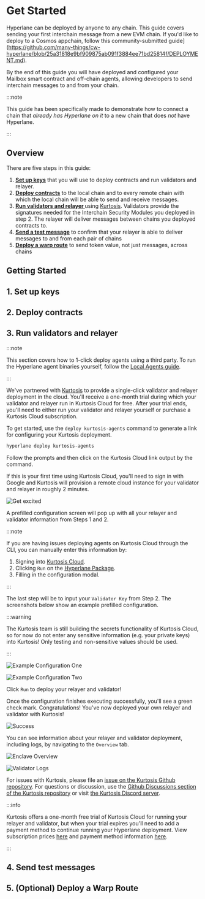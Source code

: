 
# Get Started

Hyperlane can be deployed by anyone to any chain.
This guide covers sending your first interchain message from a new EVM chain. If you'd like to deploy to a Cosmos appchain, follow this community-submitted guide](https://github.com/many-things/cw-hyperlane/blob/25a31818e9bf909875ab091f3884ee71bd25814f/DEPLOYMENT.md).

By the end of this guide you will have deployed and configured your Mailbox smart contract and off-chain agents, allowing developers to send interchain messages to and from your chain.

:::note

This guide has been specifically made to demonstrate how to connect a chain that _already has Hyperlane on it_ to a new chain that does _not_ have Hyperlane.

:::

<TerminologyPartial />

## Overview

There are five steps in this guide:

1. [<b>Set up keys</b>](#1-set-up-keys) that you will use to deploy contracts and run validators and relayer.
2. [<b>Deploy contracts</b>](#2-deploy-contracts) to the local chain and to every remote chain with which the local chain will be able to send and receive messages.
3. [<b>Run validators and relayer </b>](#3-run-validators-relayer) using [Kurtosis](https://cloud.kurtosis.com). Validators provide the signatures needed for the Interchain Security Modules you deployed in step 2. The relayer will deliver messages between chains you deployed contracts to.
4. [<b>Send a test message</b>](#4-send-test-messages) to confirm that your relayer is able to deliver messages to and from each pair of chains
5. [<b>Deploy a warp route</b>](#5-optional-deploy-a-warp-route) to send token value, not just messages, across chains

## Getting Started

## 1. Set up keys

<SetupKeysPartial />

## 2. Deploy contracts

<DeployContractsPartial />

## 3. Run validators and relayer

:::note

This section covers how to 1-click deploy agents using a third party. To run the Hyperlane agent binaries yourself, follow the [Local Agents guide](guides/deploy-hyperlane-local-agents.mdx).

:::

We've partnered with [Kurtosis](https://www.kurtosis.com/) to provide a single-click validator and relayer deployment in the cloud. You'll receive a one-month trial during which your validator and relayer run in Kurtosis Cloud for free. After your trial ends, you'll need to either run your validator and relayer yourself or purchase a Kurtosis Cloud subscription.

To get started, use the `deploy kurtosis-agents` command to generate a link for configuring your Kurtosis deployment.

```bash
hyperlane deploy kurtosis-agents
```

Follow the prompts and then click on the Kurtosis Cloud link output by the command.

If this is your first time using Kurtosis Cloud, you'll need to sign in with Google and Kurtosis will provision a remote cloud instance for your validator and relayer in roughly 2 minutes.

![Get excited](../static/img/kurtosis-get-excited.png)

A prefilled configuration screen will pop up with all your relayer and validator information from Steps 1 and 2.

:::note

If you are having issues deploying agents on Kurtosis Cloud through the CLI, you can manually enter this information by:

1. Signing into [Kurtosis Cloud](https://cloud.kurtosis.com/).
1. Clicking `Run` on the [Hyperlane Package](https://cloud.kurtosis.com/gateway/ips/18-206-3-164/ports/9711/catalog/github.com%2Fkurtosis-tech%2Fhyperlane-package).
1. Filling in the configuration modal.

:::

The last step will be to input your `Validator Key` from Step 2. The screenshots below show an example prefilled configuration.

:::warning

The Kurtosis team is still building the secrets functionality of Kurtosis Cloud, so for now do not enter any sensitive information (e.g. your private keys) into Kurtosis! Only testing and non-sensitive values should be used.

:::

![Example Configuration One](../static/img/kurtosis-example-config-one.png)

![Example Configuration Two](../static/img/kurtosis-example-config-two.png)

Click `Run` to deploy your relayer and validator!

Once the configuration finishes executing successfully, you'll see a green check mark. Congratulations! You've now deployed your own relayer and validator with Kurtosis!

![Success](../static/img/kurtosis-success.png)

You can see information about your relayer and validator deployment, including logs, by navigating to the `Overview` tab.

![Enclave Overview](../static/img/kurtosis-enclave-overview.png)

![Validator Logs](../static/img/kurtosis-validator-logs.png)

For issues with Kurtosis, please file an [issue on the Kurtosis Github repository](https://github.com/kurtosis-tech/kurtosis/issues/new/choose). For questions or discussion, use the [Github Discussions section of the Kurtosis repository](https://github.com/kurtosis-tech/kurtosis/discussions/new?category=q-a) or visit [the Kurtosis Discord server](https://discord.com/invite/jJFG7XBqcY).

:::info

Kurtosis offers a one-month free trial of Kurtosis Cloud for running your relayer and validator, but when your trial expires you'll need to add a payment method to continue running your Hyperlane deployment. View subscription prices [here](https://kurtosis.com/pricing) and payment method information [here](https://cloud.kurtosis.com/payment-method).

:::

## 4. Send test messages

<SendTestMessagesPartial />

## 5. (Optional) Deploy a Warp Route

<DeployWarpRoutePartial />
